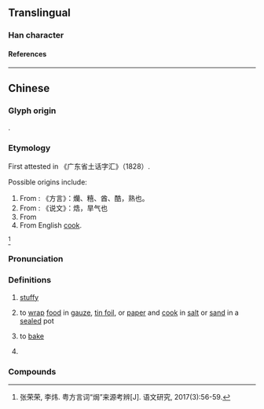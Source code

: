 {{character info/new}}
==Translingual==

===Han character===
{{Han char|rn=86|rad=火|as=07|sn=11|four=97827|canj=FSSR|ids=⿰火局}}

====References====
{{Han ref|kx=0673.111|hdz=32206.060|uh=7117}}

----

==Chinese==
{{zh-forms|alt=焅,鋦}}

===Glyph origin===
{{Han compound|火|局|ls=psc|c1=s|c2=p|t1=fire}}.
===Etymology===
First attested in 《广东省土话字汇》（1828）.

Possible origins include: 
# From {{zh-l|酷}}: 《方言》：爤、糦、酋、酷，熟也。
# From {{zh-l|焅}}: 《说文》：焅，旱气也
# From {{zh-l|熇}}
# From English [[cook]].
<ref>张荣荣, 李炜. 粤方言词“焗”来源考辨[J]. 语文研究, 2017(3):56-59.</ref>
===Pronunciation===
{{zh-pron
|m=jú
|c=guk6
|c-t=guuk5
|h=pfs=kiuk
|md=
|mn=xm:ke̍k/qz:kia̍k/zz:kio̍k/tw:ko̍k
|w=
|cat=c:a,v
}}

===Definitions===
{{zh-hanzi}}

# {{lb|zh|Cantonese}} [[stuffy]]
#: {{zh-x|間 房{fong4-2} 又 冇 開 窗，又 冇 開 風扇，真係 好 焗 啊{aa3}。|The windows are not open and the fan is not on, so it's really '''stuffy''' in the room.|C}}
# {{lb|zh|chiefly|Cantonese|cooking}} to [[wrap]] [[food]] in [[gauze]], [[tin foil]], or [[paper]] and [[cook]] in [[salt]] or [[sand]] in a [[seal]]ed pot
# {{lb|zh|Cantonese|cooking}} to [[bake]]
#: {{zh-x|焗 蛋糕|to '''bake''' a cake|C}}
# {{lb|zh|Cantonese}} {{rfdef|zh}}
#: {{zh-x|焗 茶||C}}

===Compounds===
{{zh-der|鹽焗雞|焗油|焗坊|焗暑|焗雨|焗爐|焗嚫|焗汗|焗傷風|焗盅|焗腳}}